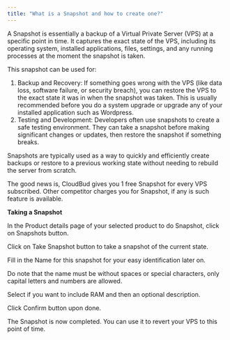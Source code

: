 ```yaml
---
title: "What is a Snapshot and how to create one?"
---
```


A Snapshot is essentially a backup of a Virtual Private Server (VPS) at a specific point in time. It captures the exact state of the VPS, including its operating system, installed applications, files, settings, and any running processes at the moment the snapshot is taken.

This snapshot can be used for:

1. Backup and Recovery: If something goes wrong with the VPS (like data loss, software failure, or security breach), you can restore the VPS to the exact state it was in when the snapshot was taken. This is usually recommended before you do a system upgrade or upgrade any of your installed application such as Wordpress.
2. Testing and Development: Developers often use snapshots to create a safe testing environment. They can take a snapshot before making significant changes or updates, then restore the snapshot if something breaks.

Snapshots are typically used as a way to quickly and efficiently create backups or restore to a previous working state without needing to rebuild the server from scratch.

The good news is, CloudBud gives you 1 free Snapshot for every VPS subscribed. Other competitor charges you for Snapshot, if any is such feature is available.

**Taking a Snapshot**

In the Product details page of your selected product to do Snapshot, click on Snapshots button.

Click on Take Snapshot button to take a snapshot of the current state.

Fill in the Name for this snapshot for your easy identification later on.

Do note that the name must be without spaces or special characters, only capital letters and numbers are allowed.

Select if you want to include RAM and then an optional description.

Click Confirm button upon done.

The Snapshot is now completed. You can use it to revert your VPS to this point of time.